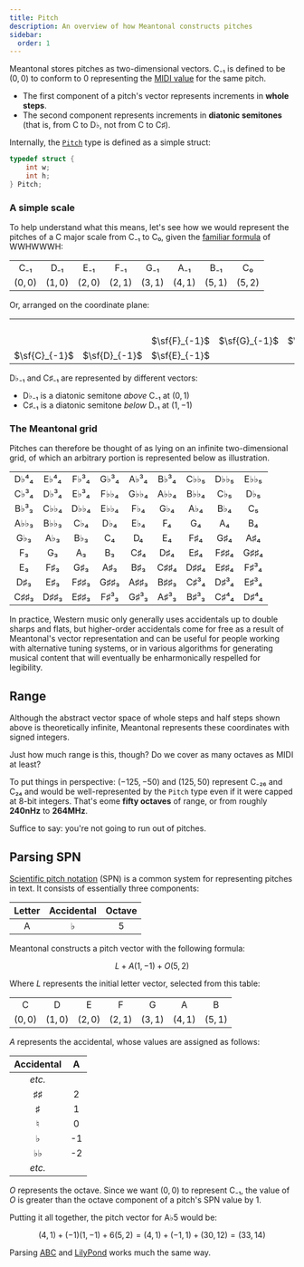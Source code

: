 ```yaml
---
title: Pitch
description: An overview of how Meantonal constructs pitches
sidebar:
  order: 1
---
```



Meantonal stores pitches as two-dimensional vectors. C₋₁ is defined to be $(0, 0)$ to conform to 0 representing the [MIDI value](https://en.wikipedia.org/wiki/MIDI#Messages) for the same pitch.

- The first component of a pitch's vector represents increments in **whole steps**.
- The second component represents increments in **diatonic semitones** (that is, from C to D♭, not from C to C♯).

Internally, the [`Pitch`](/c/types/#pitch) type is defined as a simple struct:

```c
typedef struct {
    int w;
    int h;
} Pitch;
```

### A simple scale

To help understand what this means, let's see how we would represent the pitches of a C major scale from C₋₁ to C₀, given the [familiar formula](https://en.wikipedia.org/wiki/Major_scale#Structure) of WWHWWWH:

|         |         |         |         |         |         |         |         |
| :-----: | :-----: | :-----: | :-----: | :-----: | :-----: | :-----: | :-----: |
|   C₋₁   |   D₋₁   |   E₋₁   |   F₋₁   |   G₋₁   |   A₋₁   |   B₋₁   |   C₀    |
| $(0,0)$ | $(1,0)$ | $(2,0)$ | $(2,1)$ | $(3,1)$ | $(4,1)$ | $(5,1)$ | $(5,2)$ |

Or, arranged on the coordinate plane:

|               |               |               |               |               |               |
| :-----------: | :-----------: | :-----------: | :-----------: | :-----------: | :-----------: |
|               |               |               |               |               |  $\sf{C}_0$   |
|               |               | $\sf{F}_{-1}$ | $\sf{G}_{-1}$ | $\sf{A}_{-1}$ | $\sf{B}_{-1}$ |
| $\sf{C}_{-1}$ | $\sf{D}_{-1}$ | $\sf{E}_{-1}$ |               |               |               |

<Aside type="tip">

D♭₋₁ and C♯₋₁ are represented by different vectors:

- D♭₋₁ is a diatonic semitone _above_ C₋₁ at $(0,1)$
- C♯₋₁ is a diatonic semitone _below_ D₋₁ at $(1,-1)$

</Aside>

### The Meantonal grid

Pitches can therefore be thought of as lying on an infinite two-dimensional grid, of which an arbitrary portion is represented below as illustration.

|      |      |      |      |      |      |      |      |      |
| :--: | :--: | :--: | :--: | :--: | :--: | :--: | :--: | :--: |
| D♭⁴₄ | E♭⁴₄ | F♭³₄ | G♭³₄ | A♭³₄ | B♭³₄ | C♭♭₅ | D♭♭₅ | E♭♭₅ |
| C♭³₄ | D♭³₄ | E♭³₄ | F♭♭₄ | G♭♭₄ | A♭♭₄ | B♭♭₄ | C♭₅  | D♭₅  |
| B♭³₃ | C♭♭₄ | D♭♭₄ | E♭♭₄ | F♭₄  | G♭₄  | A♭₄  | B♭₄  |  C₅  |
| A♭♭₃ | B♭♭₃ | C♭₄  | D♭₄  | E♭₄  |  F₄  |  G₄  |  A₄  |  B₄  |
| G♭₃  | A♭₃  | B♭₃  |  C₄  |  D₄  |  E₄  | F♯₄  | G♯₄  | A♯₄  |
|  F₃  |  G₃  |  A₃  |  B₃  | C♯₄  | D♯₄  | E♯₄  | F♯♯₄ | G♯♯₄ |
|  E₃  | F♯₃  | G♯₃  | A♯₃  | B♯₃  | C♯♯₄ | D♯♯₄ | E♯♯₄ | F♯³₄ |
| D♯₃  | E♯₃  | F♯♯₃ | G♯♯₃ | A♯♯₃ | B♯♯₃ | C♯³₄ | D♯³₄ | E♯³₄ |
| C♯♯₃ | D♯♯₃ | E♯♯₃ | F♯³₃ | G♯³₃ | A♯³₃ | B♯³₃ | C♯⁴₄ | D♯⁴₄ |

In practice, Western music only generally uses accidentals up to double sharps and flats, but higher-order accidentals come for free as a result of Meantonal's vector representation and can be useful for people working with alternative tuning systems, or in various algorithms for generating musical content that will eventually be enharmonically respelled for legibility.

## Range

Although the abstract vector space of whole steps and half steps shown above is theoretically infinite, Meantonal represents these coordinates with signed integers.

Just how much range is this, though? Do we cover as many octaves as MIDI at least?

To put things in perspective: $(-125,-50)$ and $(125, 50)$ represent C₋₂₆ and C₂₄ and would be well-represented by the `Pitch` type even if it were capped at 8-bit integers. That's eome **fifty octaves** of range, or from roughly **240nHz** to **264MHz**.

Suffice to say: you're not going to run out of pitches.

## Parsing SPN

[Scientific pitch notation](https://en.wikipedia.org/wiki/Scientific_pitch_notation) (SPN) is a common system for representing pitches in text. It consists of essentially three components:

| Letter | Accidental | Octave |
| :----: | :--------: | :----: |
|   A    |     ♭      |   5    |

Meantonal constructs a pitch vector with the following formula:

$$L + A(1, -1) + O(5, 2)$$

Where $L$ represents the initial letter vector, selected from this table:

|         |         |         |         |         |         |         |
| :-----: | :-----: | :-----: | :-----: | :-----: | :-----: | :-----: |
|    C    |    D    |    E    |    F    |    G    |    A    |    B    |
| $(0,0)$ | $(1,0)$ | $(2,0)$ | $(2,1)$ | $(3,1)$ | $(4,1)$ | $(5,1)$ |

$A$ represents the accidental, whose values are assigned as follows:

| Accidental |  A  |
| :--------: | :-: |
|   _etc._   |     |
|     ♯♯     |  2  |
|     ♯      |  1  |
|     ♮      |  0  |
|     ♭      | -1  |
|     ♭♭     | -2  |
|   _etc._   |     |

$O$ represents the octave. Since we want $(0, 0)$ to represent C₋₁, the value of $O$ is greater than the octave component of a pitch's SPN value by 1.

Putting it all together, the pitch vector for A♭5 would be:

$$(4,1) + (-1)(1, -1) + 6(5, 2) = (4, 1) + (-1, 1) + (30, 12) = (33, 14)$$

Parsing [ABC](https://notabc.app/abc/basics/) and [LilyPond](https://lilypond.org/) works much the same way.

